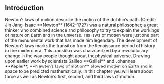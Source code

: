 ## Introduction

<caption>Newton’s laws of motion describe the motion of the dolphin’s path. (Credit: Jin Jang)</caption>
Isaac **Newton** (1642–1727) was a natural philosopher; a great thinker who combined science and philosophy to try to explain the workings of nature on Earth and in the universe. His laws of motion were just one part of the monumental work that has made him legendary. The development of Newton’s laws marks the transition from the Renaissance period of history to the modern era. This transition was characterized by a revolutionary change in the way people thought about the physical universe. Drawing upon earlier work by scientists Galileo **Galilei** and Johannes **Kepler**, **Newton’s laws of motion** allowed motion on Earth and in space to be predicted mathematically. In this chapter you will learn about force as well as Newton’s first, second, and third laws of motion.

